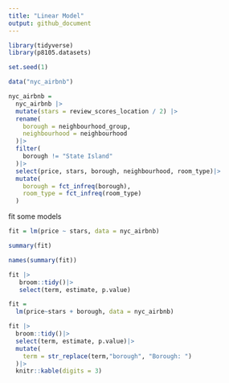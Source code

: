 ```yaml
---
title: "Linear Model"
output: github_document
---
```


```r
library(tidyverse)
library(p8105.datasets)

set.seed(1)
```

```r
data("nyc_airbnb")

nyc_airbnb = 
  nyc_airbnb |>
  mutate(stars = review_scores_location / 2) |>
  rename(
    borough = neighbourhood_group, 
    neighbourhood = neighbourhood
  )|>
  filter(
    borough != "State Island"
  )|>
  select(price, stars, borough, neighbourhood, room_type)|>
  mutate(
    borough = fct_infreq(borough),
    room_type = fct_infreq(room_type)
  )

```

fit some models
```r
fit = lm(price ~ stars, data = nyc_airbnb)

summary(fit)

names(summary(fit))

fit |>
   broom::tidy()|>
   select(term, estimate, p.value)
```

```r
fit = 
  lm(price~stars + borough, data = nyc_airbnb)

fit |>
  broom::tidy()|>
  select(term, estimate, p.value)|>
  mutate(
    term = str_replace(term,"borough", "Borough: ")
  )|>
  knitr::kable(digits = 3)
  
```



